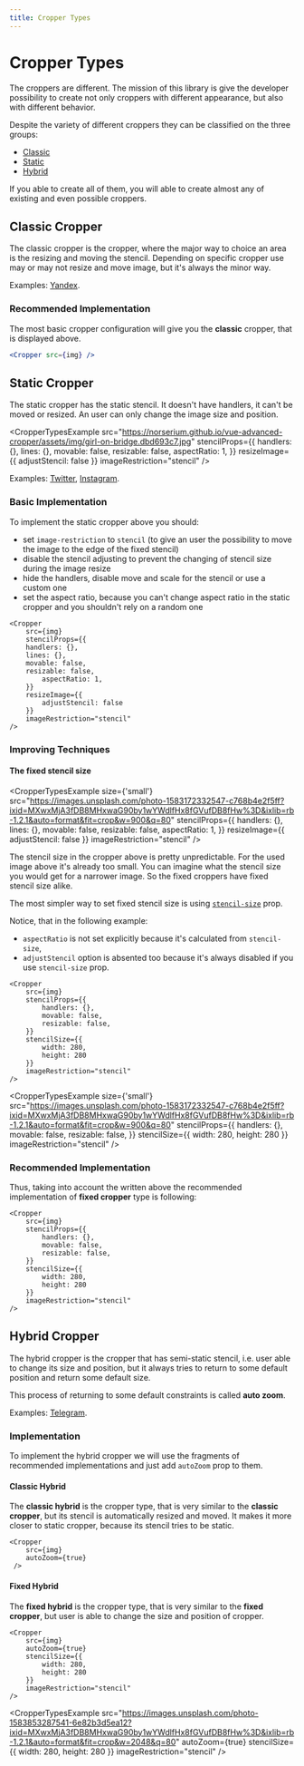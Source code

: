 ```yaml
---
title: Cropper Types
---
```



# Cropper Types

The croppers are different. The mission of this library is give the developer possibility to create
not only croppers with different appearance, but also with different behavior.

Despite the variety of different croppers they can be classified on the three groups:
 - [Classic](/introduction/types.html#classic-cropper)
 - [Static](/introduction/types.html#static-cropper)
 - [Hybrid](/introduction/types.html#hybrid-cropper)

If you able to create all of them, you will able to create almost any of existing and even possible croppers.


## Classic Cropper

The classic cropper is the cropper, where the major way to choice an area is the resizing and moving the stencil. Depending on specific cropper
use may or may not resize and move image, but it's always the minor way.

<CropperTypesExample
	src="https://images.pexels.com/photos/3761018/pexels-photo-3761018.jpeg?auto=compress&cs=tinysrgb&h=750&w=1260"
/>

Examples: [Yandex](https://www.yandex.com).


### Recommended Implementation

The most basic cropper configuration will give you the **classic** cropper, that is displayed above.
```jsx
<Cropper src={img} />
```

## Static Cropper

The static cropper has the static stencil. It doesn't have handlers, it can't be moved or resized. An user can only change the image size and position.

<CropperTypesExample
		src="https://norserium.github.io/vue-advanced-cropper/assets/img/girl-on-bridge.dbd693c7.jpg"
		stencilProps={{
  		handlers: {},
  		lines: {},
  		movable: false,
  		resizable: false,
  		aspectRatio: 1,
  	}}
  	resizeImage={{
  		adjustStencil: false
  	}}
  	imageRestriction="stencil"
/>

Examples: [Twitter](https://www.twitter.com), [Instagram](https://www.instagram.com).

### Basic Implementation

To implement the static cropper above you should:

- set `image-restriction` to `stencil` (to give an user the possibility to move the image to the edge of the fixed stencil)
- disable the stencil adjusting to prevent the changing of stencil size during the image resize
- hide the handlers, disable move and scale for the stencil or use a custom one
- set the aspect ratio, because you can't change aspect ratio in the static cropper and you shouldn't rely on a random one

```tsx
<Cropper
	src={img}
	stencilProps={{
  	handlers: {},
  	lines: {},
  	movable: false,
  	resizable: false,
		aspectRatio: 1,
	}}
	resizeImage={{
		adjustStencil: false
	}}
	imageRestriction="stencil"
/>
```


### Improving Techniques

#### The fixed stencil size

<CropperTypesExample
		size={'small'}
		src="https://images.unsplash.com/photo-1583172332547-c768b4e2f5ff?ixid=MXwxMjA3fDB8MHxwaG90by1wYWdlfHx8fGVufDB8fHw%3D&ixlib=rb-1.2.1&auto=format&fit=crop&w=900&q=80"
		stencilProps={{
  		handlers: {},
  		lines: {},
  		movable: false,
  		resizable: false,
  		aspectRatio: 1,
  	}}
  	resizeImage={{
  		adjustStencil: false
  	}}
  	imageRestriction="stencil"
/>

The stencil size in the cropper above is pretty unpredictable. For the used image above it's already too small.
You can imagine what the stencil size you would get for a narrower image. So the fixed croppers have fixed stencil size alike.

The most simpler way to set fixed stencil size is using [`stencil-size`](http://localhost:8080/vue-advanced-cropper/components/cropper.html#stencilsize) prop.

Notice, that in the following example:
 - `aspectRatio` is not set explicitly because it's calculated from `stencil-size`,
 - `adjustStencil` option is absented too because it's always disabled if you use `stencil-size` prop.


```tsx
<Cropper
	src={img}
	stencilProps={{
		handlers: {},
		movable: false,
		resizable: false,
	}}
	stencilSize={{
		width: 280,
		height: 280
	}}
	imageRestriction="stencil"
/>
```

<CropperTypesExample
	size={'small'}
	src="https://images.unsplash.com/photo-1583172332547-c768b4e2f5ff?ixid=MXwxMjA3fDB8MHxwaG90by1wYWdlfHx8fGVufDB8fHw%3D&ixlib=rb-1.2.1&auto=format&fit=crop&w=900&q=80"
	stencilProps={{
		handlers: {},
		movable: false,
		resizable: false,
	}}
	stencilSize={{
		width: 280,
		height: 280
	}}
	imageRestriction="stencil"
/>

### Recommended Implementation


Thus, taking into account the written above the recommended implementation of **fixed cropper** type is following:
```tsx
<Cropper
	src={img}
	stencilProps={{
		handlers: {},
		movable: false,
		resizable: false,
	}}
	stencilSize={{
		width: 280,
		height: 280
	}}
	imageRestriction="stencil"
/>
```

## Hybrid Cropper

The hybrid cropper is the cropper that has semi-static stencil, i.e. user able to
change its size and position, but it always tries to return to some default position and return some default size.

This process of returning to some default constraints is called **auto zoom**.

Examples: [Telegram](https://www.telegram.org).

### Implementation

To implement the hybrid cropper we will use the fragments of recommended implementations and just add `autoZoom`
prop to them.

#### Classic Hybrid

The **classic hybrid** is the cropper type, that is very similar to the **classic cropper**, but its stencil is
automatically resized and moved. It makes it more closer to static cropper, because its stencil tries to be static.
```tsx
<Cropper
	src={img}
	autoZoom={true}
 />
```

<CropperTypesExample
	size="medium"
	src="https://images.unsplash.com/photo-1586598901893-8ac605430b78?ixid=MXwxMjA3fDB8MHxwaG90by1wYWdlfHx8fGVufDB8fHw%3D&ixlib=rb-1.2.1&auto=format&fit=crop&w=700&q=80"
	autoZoom={true}
/>

#### Fixed Hybrid

The **fixed hybrid** is the cropper type, that is very similar to the **fixed cropper**, but user is able to change
the size and position of cropper.
```tsx
<Cropper
	src={img}
	autoZoom={true}
	stencilSize={{
		width: 280,
		height: 280
	}}
	imageRestriction="stencil"
/>
```

<CropperTypesExample
	src="https://images.unsplash.com/photo-1583853287541-6e82b3d5ea12?ixid=MXwxMjA3fDB8MHxwaG90by1wYWdlfHx8fGVufDB8fHw%3D&ixlib=rb-1.2.1&auto=format&fit=crop&w=2048&q=80"
	autoZoom={true}
	stencilSize={{
		width: 280,
		height: 280
	}}
	imageRestriction="stencil"
/>

